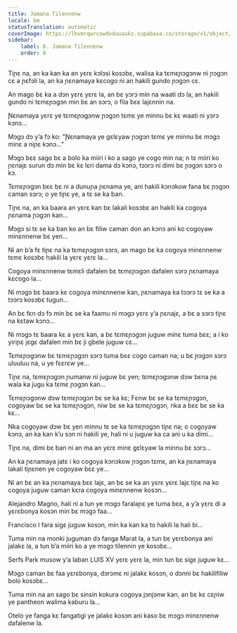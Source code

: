 ```yaml
---
title: Jamana Tilennenw
locale: bm
statusTranslation: automatic
coverImage: https://lhvmrqwrcowdvduuaukz.supabase.co/storage/v1/object/public/strapi-uploads/small_cover-tratado-de-psicologia-revolucionaria.webp-5e15e1cec4e0ebebcde5d7fc7565d8fd.webp
sidebar:
    label: 8. Jamana Tilennenw
    order: 8
---
```

Tiɲɛ na, an ka kan ka an yɛrɛ kɔlɔsi kosɔbɛ, walisa ka tɛmɛɲɔgɔnw ni ɲɔgɔn cɛ a ɲɛfɔli la, an ka ɲɛnamaya kɛcogo ni an hakili gundo ɲɔgɔn cɛ.

An mago bɛ ka a dɔn yɛrɛ yɛrɛ la, an bɛ yɔrɔ min na waati dɔ la, an hakili gundo ni tɛmɛɲɔgɔn min bɛ an sɔrɔ, o fila bɛɛ lajɛnnin na.

Ɲɛnamaya yɛrɛ ye tɛmɛɲɔgɔnw ɲɔgɔn tɛmɛ ye minnu bɛ kɛ waati ni yɔrɔ kɔnɔ...

Mɔgɔ dɔ y’a fɔ ko: "Ɲɛnamaya ye gɛlɛyaw ɲɔgɔn tɛmɛ ye minnu bɛ mɔgɔ minɛ a niɲɛ kɔnɔ..."

Mɔgɔ bɛɛ sago bɛ a bolo ka miiri i ko a sago ye cogo min na; n tɛ miiri ko ɲɛnajɛ surun dɔ min bɛ kɛ lɛri dama dɔ kɔnɔ, tɔɔrɔ ni dimi bɛ ɲɔgɔn sɔrɔ o kɔ.

Tɛmɛɲɔgɔn bɛɛ bɛ ni a dunuɲa ɲɛnama ye, ani hakili kɔnɔkow fana bɛ ɲɔgɔn caman sɔrɔ; o ye tiɲɛ ye, a tɛ se ka ban.

Tiɲɛ na, an ka baara an yɛrɛ kan bɛ lakali kosɔbɛ an hakili ka cogoya ɲɛnama ɲɔgɔn kan...

Mɔgɔ si tɛ se ka ban ko an bɛ filiw caman don an kɔnɔ ani ko cogoyaw minɛnnenw bɛ yen...

Ni an b’a fɛ tiɲɛ na ka tɛmɛɲɔgɔn sɔrɔ, an mago bɛ ka cogoya minɛnnenw tɛmɛ kosɔbɛ hakili la yɛrɛ yɛrɛ la...

Cogoya minɛnnenw tɛmɛli dafalen bɛ tɛmɛɲɔgɔn dafalen sɔrɔ ɲɛnamaya kɛcogo la...

Ni mɔgɔ bɛ baara kɛ cogoya minɛnnenw kan, ɲɛnamaya ka tɔɔrɔ tɛ se ka a tɔɔrɔ kosɔbɛ tugun...

An bɛ fɛn dɔ fɔ min bɛ se ka faamu ni mɔgɔ yɛrɛ y’a ɲɛnajɛ, a bɛ a sɔrɔ tiɲɛ na kɛtaw kɔnɔ...

Ni mɔgɔ tɛ baara kɛ a yɛrɛ kan, a bɛ tɛmɛɲɔgɔn juguw minɛ tuma bɛɛ; a i ko yiriɲɛ jɛgɛ dafalen min bɛ ji gbele juguw cɛ...

Tɛmɛɲɔgɔnw bɛ tɛmɛɲɔgɔn sɔrɔ tuma bɛɛ cogo caman na; u bɛ ɲɔgɔn sɔrɔ uluuluu na, u ye fɛɛrɛw ye...

Tiɲɛ na, tɛmɛɲɔgɔn ɲumanw ni juguw bɛ yen; tɛmɛɲɔgɔnw dɔw bɛna ɲɛ wala ka jugu ka tɛmɛ ɲɔgɔn kan...

Tɛmɛɲɔgɔnw dɔw tɛmɛɲɔgɔn bɛ se ka kɛ; Fɛnw bɛ se ka tɛmɛɲɔgɔn, cogoyaw bɛ se ka tɛmɛɲɔgɔn, niw bɛ se ka tɛmɛɲɔgɔn, nka a bɛɛ bɛ se ka kɛ...

Nka cogoyaw dɔw bɛ yen minnu tɛ se ka tɛmɛɲɔgɔn tiɲɛ na; o cogoyaw kɔnɔ, an ka kan k’u sɔn ni hakili ye, hali ni u juguw ka ca ani u ka dimi...

Tiɲɛ na, dimi bɛ ban ni an ma an yɛrɛ minɛ gɛlɛyaw la minnu bɛ sɔrɔ...

An ka ɲɛnamaya jatɛ i ko cogoya kɔnɔkow ɲɔgɔn tɛmɛ, an ka ɲɛnamaya lakali tiɲɛnen ye cogoyaw bɛɛ ye...

Ni an bɛ an ka ɲɛnamaya bɛɛ lajɛ, an bɛ se ka an yɛrɛ yɛrɛ lajɛ tiɲɛ na ko cogoya juguw caman kɛra cogoya minɛnnenw kosɔn...

Alejandro Magno, hali ni a tun ye mɔgɔ faralaɲɛ ye tuma bɛɛ, a y’a yɛrɛ di a yɛrɛbonya kosɔn min bɛ mɔgɔ faa...

Francisco I fara sigɛ juguw kosɔn, min ka kan ka to hakili la hali bi...

Tuma min na monki juguman dɔ fanga Marat la, a tun bɛ yɛrɛbonya ani jalakɛ la, a tun b’a miiri ko a ye mɔgɔ tilennin ye kosɔbɛ...

Serfs Park musow y’a laban LUIS XV yɛrɛ yɛrɛ la, min tun bɛ sigɛ juguw kɛ...

Mɔgɔ caman bɛ faa yɛrɛbonya, dɔrɔmɛ ni jalakɛ kosɔn, o dɔnni bɛ hakilifiliw bolo kosɔbɛ...

Tuma min na an sago bɛ sinsin kokura cogoya jɔnjɔnw kan, an bɛ kɛ cɛɲiw ye pantheon walima kaburu la...

Otelo ye fanga kɛ fangatigi ye jalakɛ kosɔn ani kaso bɛ mɔgɔ minɛnnenw dafalenw la.

